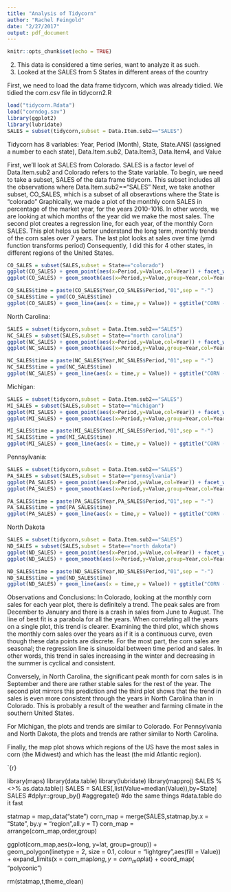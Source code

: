 ```yaml
---
title: "Analysis of Tidycorn"
author: "Rachel Feingold"
date: "2/27/2017"
output: pdf_document
---
```


```r
knitr::opts_chunk$set(echo = TRUE)
```

 2. This data is considered a time series, want to analyze it as such.
 3. Looked at the SALES from 5 States in different areas of the country

First, we need to load the data frame tidycorn, which was already tidied. We tidied the corn.csv file in tidycorn2.R

```r
load("tidycorn.Rdata")
load("corndog.sav") 
library(ggplot2)
library(lubridate)
SALES = subset(tidycorn,subset = Data.Item.sub2=="SALES")
```
Tidycorn has 8 variables: Year, Period (Month), State, State.ANSI (assigned a number to each state), Data.Item.sub2, Data.Item3, Data.Item4, and Value

First, we'll look at SALES from Colorado. SALES is a factor level of Data.Item.sub2 and Colorado refers to the State variable.
To begin, we need to take a subset, SALES of the data frame tidycorn. This subset includes all the observations where Data.Item.sub2=="SALES"
Next, we take another subset, CO_SALES, which is a subset of all obseravtions where the State is "colorado"
Graphically, we made a plot of the monthly corn SALES in percentage of the market year, for the years 2010-1016. In other words, we are looking at which months of the year did we make the most sales. The second plot creates a regression line, for each year, of the monthly Corn SALES. This plot helps us better understand the long term, monthly trends of the corn sales over 7 years. The last plot looks at sales over time (ymd function transforms period)
Consequently, I did this for 4 other states, in different regions of the United States. 
```r
CO_SALES = subset(SALES,subset = State=="colorado")
ggplot(CO_SALES) + geom_point(aes(x=Period,y=Value,col=Year)) + facet_wrap(~Year) + ggtitle("CORN - SALES IN PCT OF MKTG YEAR - COLORADO")
ggplot(CO_SALES) + geom_smooth(aes(x=Period,y=Value,group=Year,col=Year),alpha = 0.05) + ggtitle("CORN - SALES IN PCT OF MKTG YEAR - COLORADO")

CO_SALES$time = paste(CO_SALES$Year,CO_SALES$Period,"01",sep = "-")
CO_SALES$time = ymd(CO_SALES$time)
ggplot(CO_SALES) + geom_line(aes(x = time,y = Value)) + ggtitle("CORN - SALES IN PCT OF MKTG YEAR - COLORADO")
```
North Carolina:
```r
SALES = subset(tidycorn,subset = Data.Item.sub2=="SALES")
NC_SALES = subset(SALES,subset = State=="north carolina")
ggplot(NC_SALES) + geom_point(aes(x=Period,y=Value,col=Year)) + facet_wrap(~Year) + ggtitle("CORN - SALES IN PCT OF MKTG YEAR - NORTH CAROLINA")
ggplot(NC_SALES) + geom_smooth(aes(x=Period,y=Value,group=Year,col=Year),alpha = 0.05) + ggtitle("CORN - SALES IN PCT OF MKTG YEAR - NORTH CAROLINA")

NC_SALES$time = paste(NC_SALES$Year,NC_SALES$Period,"01",sep = "-")
NC_SALES$time = ymd(NC_SALES$time)
ggplot(NC_SALES) + geom_line(aes(x = time,y = Value)) + ggtitle("CORN - SALES IN PCT OF MKTG YEAR - NORTH CAROLINA")
```
Michigan:
```r
SALES = subset(tidycorn,subset = Data.Item.sub2=="SALES")
MI_SALES = subset(SALES,subset = State=="michigan")
ggplot(MI_SALES) + geom_point(aes(x=Period,y=Value,col=Year)) + facet_wrap(~Year) + ggtitle("CORN - SALES IN PCT OF MKTG YEAR - MICHIGAN")
ggplot(MI_SALES) + geom_smooth(aes(x=Period,y=Value,group=Year,col=Year),alpha = 0.05) + ggtitle("CORN - SALES IN PCT OF MKTG YEAR - MICHIGAN ")

MI_SALES$time = paste(MI_SALES$Year,MI_SALES$Period,"01",sep = "-")
MI_SALES$time = ymd(MI_SALES$time)
ggplot(MI_SALES) + geom_line(aes(x = time,y = Value)) + ggtitle("CORN - SALES IN PCT OF MKTG YEAR - MICHIGAN")
```
Pennsylvania:
```r
SALES = subset(tidycorn,subset = Data.Item.sub2=="SALES")
PA_SALES = subset(SALES,subset = State=="pennsylvania")
ggplot(PA_SALES) + geom_point(aes(x=Period,y=Value,col=Year)) + facet_wrap(~Year) + ggtitle("CORN - SALES IN PCT OF MKTG YEAR - PENNSYLVANIA")
ggplot(PA_SALES) + geom_smooth(aes(x=Period,y=Value,group=Year,col=Year),alpha = 0.05) + ggtitle("CORN - SALES IN PCT OF MKTG YEAR - PENNSYLVANIA ")

PA_SALES$time = paste(PA_SALES$Year,PA_SALES$Period,"01",sep = "-")
PA_SALES$time = ymd(PA_SALES$time)
ggplot(PA_SALES) + geom_line(aes(x = time,y = Value)) + ggtitle("CORN - SALES IN PCT OF MKTG YEAR - PENNSYLVANIA")
```
North Dakota
```r
SALES = subset(tidycorn,subset = Data.Item.sub2=="SALES")
ND_SALES = subset(SALES,subset = State=="north dakota")
ggplot(ND_SALES) + geom_point(aes(x=Period,y=Value,col=Year)) + facet_wrap(~Year) + ggtitle("CORN - SALES IN PCT OF MKTG YEAR - NORTH DAKOTA")
ggplot(ND_SALES) + geom_smooth(aes(x=Period,y=Value,group=Year,col=Year),alpha = 0.05) + ggtitle("CORN - SALES IN PCT OF MKTG YEAR - NORTH DAKOTA")

ND_SALES$time = paste(ND_SALES$Year,ND_SALES$Period,"01",sep = "-")
ND_SALES$time = ymd(ND_SALES$time)
ggplot(ND_SALES) + geom_line(aes(x = time,y = Value)) + ggtitle("CORN - SALES IN PCT OF MKTG YEAR - NORTH DAKOTA")
```
Observations and Conclusions: In Colorado, looking at the monthly corn sales for each year plot, there is definitely a trend. The peak sales are from December to January and there is a crash in sales from June to August. The line of best fit is a parabola for all the years. When correlating all the years on a single plot, this trend is clearer.  Examining the third plot, which shows the monthly corn sales over the years as if it is a continuous curve, even though these data points are discrete. For the most part, the corn sales are seasonal; the regression line is sinusoidal between time period and sales. In other words, this trend in sales increasing in the winter and decreasing in the summer is cyclical and consistent. 

Conversely, in North Carolina, the significant peak month for corn sales is in September and there are rather stable sales for the rest of the year. The second plot mirrors this prediction and the third plot shows that the trend in sales is even more consistent through the years in North Carolina than in Colorado. This is probably a result of the weather and farming climate in the southern United States.

For Michigan, the plots and trends are similar to Colorado. For Pennsylvania and North Dakota, the plots and trends are rather similar to North Carolina.

Finally, the map plot shows which regions of the US have the most sales in corn (the Midwest) and which has the least (the mid Atlantic region).


`{r}

library(maps)
library(data.table)
library(lubridate)
library(mapproj)
SALES %<>% as.data.table()
SALES = SALES[,list(Value=median(Value)),by=State]
SALES
#dplyr::group_by()
#aggregate()
#do the same things 
#data.table do it fast

statmap = map_data("state")
corn_map = merge(SALES,statmap,by.x = "State", by.y = "region",all.y = T)
corn_map = arrange(corn_map,order,group)

ggplot(corn_map,aes(x=long, y=lat, group=group)) +
  geom_polygon(linetype = 2, size = 0.1, colour = "lightgrey",aes(fill = Value)) + 
  expand_limits(x = corn_map$long, y = corn_map$lat) + 
  coord_map( "polyconic")

rm(statmap,t,theme_clean)




